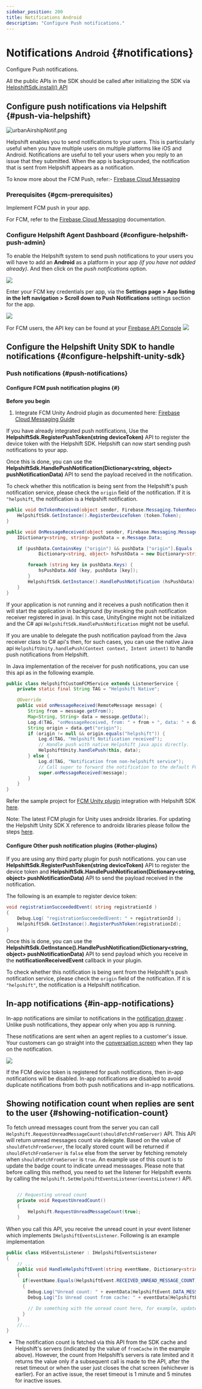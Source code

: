 ```yaml
---
sidebar_position: 200
title: Notifications Android
description: "Configure Push notifications."
---
```




# Notifications <small>Android</small> {#notifications}

<Intro>

Configure Push notifications.


</Intro>


<Admonition type="info" title="Note">

All the public APIs in the SDK should be called after initializing the SDK via [HelpshiftSdk.install() API](/sdkx-unity/getting-started-android#initializing)

</Admonition>


## Configure push notifications via Helpshift {#push-via-helpshift}

<Image src="/static/books/sdkx_android/app_notification.png"  width="half" alt="urbanAirshipNotif.png" /> 

Helpshift enables you to send notifications to your users. This is
particularly useful when you have multiple users on multiple platforms
like iOS and Android. Notifications are useful to tell your users when
you reply to an issue that they submitted. When the app is backgrounded,
the notification that is sent from Helpshift appears as a notification.

To know more about the FCM Push, refer:- [Firebase Cloud Messaging](https://firebase.google.com/docs/cloud-messaging/)

### Prerequisites {#gcm-prerequisites}
Implement FCM push in your app. 

For FCM, refer to the
[Firebase Cloud Messaging](https://firebase.google.com/docs/cloud-messaging) documentation.


### Configure Helpshift Agent Dashboard {#configure-helpshift-push-admin}

To enable the Helpshift system to send push notifications to your users
you will have to add an **Android** as a platform in your app _(if you have not added already)_. And then click on the _push notifications_ option. 

<Image src="/static/books/helpshiftx/add_android_platform.png"  width="full" /> 

Enter your FCM key credentials per app, via the
**Settings page > App listing in the left navigation > Scroll down to Push
Notifications** settings section for the app.

<Image src="/static/books/helpshiftx/add_fcm_token.png"  width="full" /> 

For FCM users, the API key can be found at your
[Firebase API Console](https://console.firebase.google.com/)
<Image src="/static/books/android/fcm_console.png"  width="full" /> 


## Configure the Helpshift Unity SDK to handle notifications {#configure-helpshift-unity-sdk}

### Push notifications {#push-notifications}

#### Configure FCM push notification plugins {#}

**Before you begin**

1. Integrate FCM Unity Android plugin as documented here: [Firebase Cloud Messaging Guide](https://firebase.google.com/docs/cloud-messaging/unity/client)

If you have already integrated push notifications, Use the **HelpshiftSdk.RegisterPushToken(string deviceToken)** API to register the device token with the Helpshift SDK. Helpshift can now start sending push notifications to your app.

Once this is done, you can use the **HelpshiftSdk.HandlePushNotification(Dictionary<string, object\> pushNotificationData)** API to send the payload received in the notification.

To check whether this notification is being sent from the Helpshift's push notification service, please check the `origin` field of the notification. If it is `"helpshift`, the notification is a Helpshift notification.

```csharp
public void OnTokenReceived(object sender, Firebase.Messaging.TokenReceivedEventArgs token) {
    HelpshiftSdk.GetInstance().RegisterDeviceToken (token.Token);
}

public void OnMessageReceived(object sender, Firebase.Messaging.MessageReceivedEventArgs e) {
    IDictionary<string, string> pushData = e.Message.Data;

    if (pushData.ContainsKey ("origin") && pushData ["origin"].Equals ("helpshift")) {
            Dictionary<string, object> hsPushData = new Dictionary<string, object>();

        foreach (string key in pushData.Keys) {
            hsPushData.Add (key, pushData [key]);
        }
        HelpshiftSdk.GetInstance().HandlePushNotification (hsPushData);
    }
}
```

If your application is not running and it receives a push notification then it will start the application in background (by invoking the push notification receiver registered in java). In this case, UnityEngine might not be initialized and the C# api `HelpshiftSdk.HandlePushNotification` might not be useful.

If you are unable to delegate the push notification payload from the Java receiver class to C# api's then, for such cases, you can use the native Java api `HelpshiftUnity.handlePush(Context context, Intent intent)` to handle push notifications from Helpshift.

In Java implementation of the receiver for push notifications, you can use this api as in the following example.

```java
public class HelpshiftCustomFCMService extends ListenerService {
    private static final String TAG = "Helpshift Native";

    @Override
    public void onMessageReceived(RemoteMessage message) {
        String from = message.getFrom();
        Map<String, String> data = message.getData();
        Log.d(TAG, "onMessageReceived, from: " + from + ", data: " + data);
        String origin = data.get("origin");
        if (origin != null && origin.equals("helpshift")) {
            Log.d(TAG, "Helpshift Notification received");
            // Handle push with native Helpshift java apis directly.
            HelpshiftUnity.handlePush(this, data);
        } else {
            Log.d(TAG, "Notification from non-helpshift service");
            // Call super to forward the notification to the default FCM service.
            super.onMessageReceived(message);
        }
    }
}
```

Refer the sample project for [FCM Unity plugin](https://firebase.google.com/docs/cloud-messaging/unity/client) integration with Helpshift SDK [here](https://github.com/helpshift/helpshift-unity-examples/tree/master/Helpshift-Unity-SDKX-Apps).

Note: The latest FCM plugin for Unity uses androidx libraries. For updating the Helpshift Unity SDK X reference to androidx libraries please follow the steps [here](/sdkx-unity/troubleshooting-android#steps-to-build-with-android-x).

#### Configure Other push notification plugins {#other-plugins}

If you are using any third party plugin for push notifications. you can use **HelpshiftSdk.RegisterPushToken(string deviceToken)** API to register the device token and  **HelpshiftSdk.HandlePushNotification(Dictionary<string, object\> pushNotificationData)** API to send the payload received in the notification.

The following is an example to register device token:

```csharp
void registrationSucceededEvent( string registrationId )
{
    Debug.Log( "registrationSucceededEvent: " + registrationId );
    HelpshiftSdk.GetInstance().RegisterPushToken(registrationId);
}
```
Once this is done, you can use the **HelpshiftSdk.GetInstance().HandlePushNotification(Dictionary<string, object\> pushNotificationData)** API to send payload which you receive in the **notificationReceivedEvent** callback in your plugin.

To check whether this notification is being sent from the Helpshift's push notification service, please check the `origin` field of the notification. If it is `"helpshift"`, the notification is a Helpshift notification.


## In-app notifications {#in-app-notifications}

In-app notifications are similar to notifications in the [notification drawer](http://developer.android.com/guide/topics/ui/notifiers/notifications.html) . Unlike push notifications, they appear only when you app is running.

These notifications are sent when an agent replies to a customer's issue. Your customers can go straight into the [conversation screen](/sdkx_android/support-tools#conversation-view) when they tap on the notification.


<Centered >

![](/static/books/sdkx_android/notification.png)

</Centered>


<Admonition type="info" title="Note">

If the FCM device token is registered for push notifications, then in-app notifications will be disabled. In-app notifications are disabled to avoid duplicate notifications from both push notifications and in-app notifications.


</Admonition>



## Showing notification count when replies are sent to the user {#showing-notification-count}

To fetch unread messages count from the server you can call `Helpshift.RequestUnreadMessageCount(shouldFetchFromServer)` API. This API will return unread messages count via delegate.
Based on the value of `shouldFetchFromServer`, the locally stored count will be returned if `shouldFetchFromServer` is `false` else from the server by fetching remotely when `shouldFetchFromServer` is `true`. An example use of this count is to update the badge count to indicate unread messsages. Please note that before calling this method, you need to set the listener for Helpshift events by calling the `Helpshift.SetHelpshiftEventsListener(eventsListener)` API.


```csharp

    // Requesting unread count
    private void RequestUnreadCount()
    {
        Helpshift.RequestUnreadMessageCount(true);
    }

```

When you call this API, you receive the unread count in your event listener which implements `IHelpshiftEventsListener`. 
Following is an example implementation

```csharp
public class HSEventsListener : IHelpshiftEventsListener
{
    // ...
    public void HandleHelpshiftEvent(string eventName, Dictionary<string, object> eventData)
    {
      if(eventName.Equals(HelpshiftEvent.RECEIVED_UNREAD_MESSAGE_COUNT))
      {
        Debug.Log("Unread count: " + eventData[HelpshiftEvent.DATA_MESSAGE_COUNT]);
        Debug.Log("Is Unread count from cache: " + eventData[HelpshiftEvent.DATA_MESSAGE_COUNT_FROM_CACHE]);

        // Do something with the unread count here, for example, update the badge count.
      }
    }
    //...
}    
```

* The notification count is fetched via this API from the SDK cache and Helpshift's servers (indicated by the value of `fromCache` in the example above). However, the count from Helpshift’s servers is rate limited and it returns the value only if a subsequent call is made to the API, after the reset timeout or when the user just closes the chat screen (whichever is earlier). For an active issue, the reset timeout is 1 minute and 5 minutes for inactive issues.

